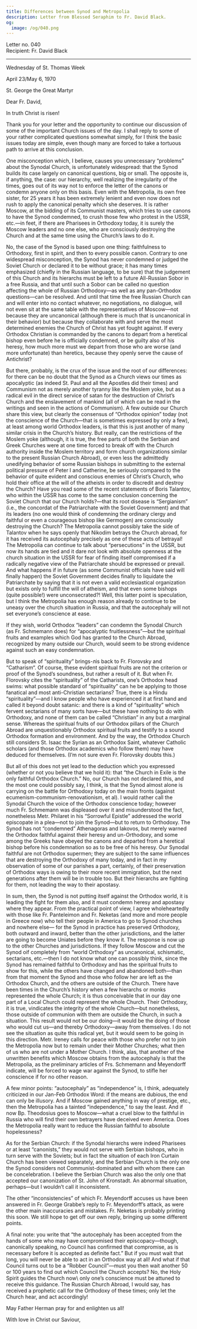 ```yaml
---
title: Differences between Synod and Metropolia
description: Letter from Blessed Seraphim to Fr. David Black.
og:
  image: /og/040.png
---
```


<div style={{textAlign:'right', fontFamily:'monospace'}}>Letter no. 040</div>
<div style={{textAlign:'left', fontFamily:'monospace'}}>Recipient: Fr. David Black</div>

---

Wednesday of St. Thomas Week

April 23/May 6, 1970

St. George the Great Martyr

Dear Fr. David,

In truth Christ is risen!

Thank you for your letter and the opportunity to continue our discussion of some of the important Church issues of the day. I shall reply to some of your rather complicated questions somewhat simply, for I think the basic issues today are simple, even though many are forced to take a tortuous path to arrive at this conclusion.

One misconception which, I believe, causes you unnecessary “problems” about the Synodal Church, is unfortunately widespread: that the Synod builds its case largely on canonical questions, big or small. The opposite is, if anything, the case: our hierarchy, well realizing the irregularity of the times, goes out of its way not to enforce the letter of the canons or condemn anyone only on this basis. Even with the Metropolia, its own free sister, for 25 years it has been extremely lenient and even now does not rush to apply the canonical penalty which she deserves. It is rather Moscow, at the bidding of its Communist masters, which tries to use canons to have the Synod condemned, to crush those few who protest in the USSR, etc.—in feet, if there are Pharisees in Orthodoxy today, it is surely the Moscow leaders and no one else, who are consciously destroying the Church and at the same time using the Church’s laws to do it.

No, the case of the Synod is based upon one thing: faithfulness to Orthodoxy, first in spirit, and then to every possible canon. Contrary to one widespread misconception, the Synod has never condemned or judged the Soviet Church or declared it to be without grace; it has many times emphasized (chiefly in the Russian language, to be sure) that the judgement of this Church and its hierarchs must be left to a future All-Russian Sobor in a free Russia, and that until such a Sobor can be called no question affecting the whole of Russian Orthodoxy—as well as any pan-Orthodox questions—can be resolved. And until that time the free Russian Church can and will enter into no contact whatever, no negotiations, no dialogue, will not even sit at the same table with the representatives of Moscow—not because they are uncanonical (although there is much that is uncanonical in their behavior) but because they collaborate with and serve the most determined enemies the Church of Christ has yet fought against. If every Orthodox Christian is commanded by the canons to depart from a heretical bishop even before he is officially condemned, or be guilty also of his heresy, how much more must we depart from those who are worse (and more unfortunate) than heretics, because they openly serve the cause of Antichrist?

But there, probably, is the crux of the issue and the root of our differences: for there can be no doubt that the Synod as a Church views our times as apocalyptic (as indeed St. Paul and all the Apostles did their times) and Communism not as merely another tyranny like the Moslem yoke, but as a radical evil in the direct service of satan for the destruction of Christ’s Church and the enslavement of mankind (all of which can be read in the writings and seen in the actions of Communism). A few outside our Church share this view, but clearly the consensus of “Orthodox opinion” today (not the conscience of the Church—that is sometimes expressed by only a few), at least among world Orthodox leaders, is that this is just another of many similar crisis in the Church’s history. But really, can the restrictions of the Moslem yoke (although, it is true, the free parts of both the Serbian and Greek Churches were at one time forced to break off with the Church authority inside the Moslem territory and form church organizations similar to the present Russian Church Abroad), or even less the admittedly unedifying behavior of some Russian bishops in submitting to the external political pressure of Peter I and Catherine, be seriously compared to the behavior of quite evident and conscious enemies of Christ’s Church, who hold their office at the will of the atheists in order to discredit and destroy the Church? Have you read some of the recent statements of Boris Talantov, who within the USSR has come to the same conclusion concerning the Soviet Church that our Church holds?—that its root disease is “Sergianism” (i.e., the concordat of the Patriarchate with the Soviet Government) and that its leaders (no one would think of condemning the ordinary clergy and faithful or even a courageous bishop like Germogen) are consciously destroying the Church? The Metropolia cannot possibly take the side of Talantov when he says openly that Nikodim betrays the Church abroad, for it has received its autocephaly precisely as one of these acts of betrayal! The Metropolia can continue to talk about “persecutions” in the USSR, but now its hands are tied and it dare not look with absolute openness at the church situation in the USSR for fear of finding itself compromised if a radically negative view of the Patriarchate should be expressed or prevail. And what happens if in future (as some Communist officials have said will finally happen) the Soviet Government decides finally to liquidate the Patriarchate by saying that it is not even a valid ecclesiastical organization but exists only to fulfill the will of atheism, and that even some bishops (quite possible!) were unconsecrated?! Well, this latter point is speculation, but I think the Metropolia has enough reason already to continue to be uneasy over the church situation in Russia, and that the autocephaly will not set everyone’s conscience at ease.

If they wish, world Orthodox “leaders” can condemn the Synodal Church (as Fr. Schmemann does) for “apocalyptic fruitlessness”—but the spiritual fruits and examples which God has granted to the Church Abroad, recognized by many outside our Church, would seem to be strong evidence against such an easy condemnation.

But to speak of “spirituality” brings-ліѕ back to Fr. Florovsky and “Catharism“. Of course, these evident spiritual fruits are not the criterion or proof of the Synod’s soundness, but rather a result of it. But when Fr. Florovsky cites the “spirituality” of the Catharists, one’s Orthodox head swims: what possible standard of “spirituality” can he be applying to those fanatical and most anti-Christian sectarians? True, there is a Hindu “spirituality”—and I know people who have experienced it at first hand and called it beyond doubt satanic: and there is a kind of “spirituality” which fervent sectarians of many sorts have—but these have nothing to do with Orthodoxy, and none of them can be called “Christian” in any but a marginal sense. Whereas the spiritual fruits of our Orthodox pillars of the Church Abroad are unquestionably Orthodox spiritual fruits and testify to a sound Orthodox formation and environment. And by the way, the Orthodox Church still considers St. Isaac the Syrian as an Orthodox Saint, whatever Catholic scholars (and those Orthodox academics who follow them) may have deduced for themselves. (I’m not sure even Fr. Florovsky doubts this.)

But all of this does not yet lead to the deduction which you expressed (whether or not you believe that we hold it): that “the Church in Exile is the only faithful Orthodox Church.” No, our Church has not declared this, and the most one could possibly say, I think, is that the Synod almost alone is carrying on the battle for Orthodoxy today on the main fronts (against ecumenism-communism-renovationism, et al). I would rather call the Synodal Church the voice of the Orthodox conscience today; however much Fr. Schmemann was displeased over it and misunderstood the fact, nonetheless Metr. Philaret in his “Sorrowful Epistle” addressed the world episcopate in a plea—not to join the Synod—but to return to Orthodoxy. The Synod has not “condemned” Athenagoras and Iakovos, but merely warned the Orthodox faithful against their heresy and un-Orthodoxy, and some among the Greeks have obeyed the canons and departed from a heretical bishop before his condemnation so as to be free of his heresy. Our Synodal faithful are not Orthodox supermen; they are subject to the same influences that are destroying the Orthodoxy of many today, and in fact in my observation of some of our parishes a part, certainly, of their preservation of Orthodox ways is owing to their more recent immigration, but the next generations after them will be in trouble too. But their hierarchs are fighting for them, not leading the way to their apostasy.

In sum, then, the Synod is not putting itself against the Orthodox world, it is leading the fight for them also, and it must condemn heresy and apostasy where they appear. From the practical point of view, I agree wholeheartedly with those like Fr. Panteleimon and Fr. Neketas (and more and more people in Greece now) who tell their people in America to go to Synod churches and nowhere else— for the Synod in practice has preserved Orthodoxy, both outward and inward, better than the other jurisdictions, and the latter are going to become Uniates before they know it. The response is now up to the other Churches and jurisdictions. If they follow Moscow and cut the Synod oif completely from “world Orthodoxy” as uncanonical, schismatic, sectarians, etc.—then I do not know what one can possibly think, since the Synod has remained faithful to Orthodoxy and has the spiritual fruits to show for this, while the others have changed and abandoned both—than from that moment the Synod and those who follow her are left as the Orthodox Church, and the others are outside of the Church. There have been times in the Church’s history when a few hierarchs or monks represented the whole Church; it is thus conceivable that in our day one part of a Local Church could represent the whole Church. Their Orthodoxy, it is true, vindicates the integrity of the whole Church—but nonetheless, those outside of communion with them are outside the Church, in such a situation. This result would not be our doing—it would be the doing of those who would cut us—and thereby Orthodoxy—away from themselves. I do not see the situation as quite this radical yet, but it would seem to be going in this direction. Metr. Ireney calls for peace with those who prefer not to join the Metropolia now but to remain under their Mother Churches; what then of us who are not under a Mother Church. I think, alas, that another of the unwritten benefits which Moscow obtains from the autocephaly is that the Metropolia, as the preliminary articles of Frs. Schmemann and Meyendorff indicate, will be forced to wage war against the Synod, to stifle her conscience if for no other reason.

A few minor points: “autocephaly” as “independence” is, I think, adequately criticized in our Jan-Feb Orthodox Word: if the means are dubious, the end can only be illusory. And if Moscow gained anything in way of prestige, etc., then the Metropolia has a tainted “independence,” to say the least. And if now Bp. Theodosius goes to Moscow—what a cruel blow to the faithful in Russia who will find their own betrayers have deceived even America. Does the Metropolia really want to reduce the Russian faithful to absolute hopelessness?

As for the Serbian Church: if the Synodal hierarchs were indeed Pharisees or at least “canonists,” they would not serve with Serbian bishops, who in turn serve with the Soviets; but in fact the situation of each Iron Curtain Church has been viewed separately, and the Serbian Church is the only one the Synod considers not Communist-dominated and with whom there can be concelebration. I believe the Serbian Church was also the only one that accepted our canonization of St. John of Kronstadt. An abnormal situation, perhaps—but I wouldn’t call it inconsistent.

The other “inconsistencies” of which Fr. Meyendorff accuses us have been answered in Fr. George Grabbe’s reply to Fr. Meyendorff’s attack, as were the other main inaccuracies and mistakes. Fr. Neketas is probably printing this soon. We still hope to get off our own reply, bringing up some different points.

A final note: you write that “the autocephaly has been accepted from the hands of some who may have compromised their episcopacy—though, canonically speaking, no Council has confirmed that compromise, as is necessary before it is accepted as definite fact.” But if you must wait that long, you will never be able to act in an Orthodox way at all! And what if that Council turns out to be a “Robber Council”—must you then wait another 50 or 100 years to find out which Council the Church accepts? No, the Holy Spirit guides the Church now\ only one’s conscience must be attuned to receive this guidance. The Russian Church Abroad, I would say, has received a prophetic call for the Orthodoxy of these times; only let the Church hear, and act accordingly!

May Father Herman pray for and enlighten us all!

With love in Christ our Saviour,
